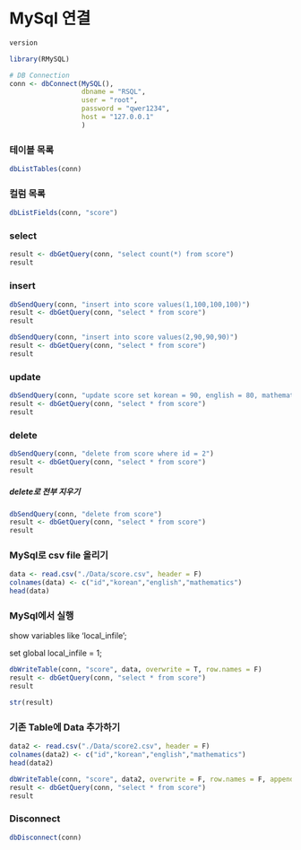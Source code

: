 # MySql 연결

```r
version
```

```r
library(RMySQL)
```

```r
# DB Connection
conn <- dbConnect(MySQL(),
                  dbname = "RSQL",
                  user = "root",
                  password = "qwer1234",
                  host = "127.0.0.1"
                  )
```

### 테이블 목록

```r
dbListTables(conn)
```

### 컬럼 목록

```r
dbListFields(conn, "score")
```

### select

```r
result <- dbGetQuery(conn, "select count(*) from score")
result
```

### insert

```r
dbSendQuery(conn, "insert into score values(1,100,100,100)")
result <- dbGetQuery(conn, "select * from score")
result
```

```r
dbSendQuery(conn, "insert into score values(2,90,90,90)")
result <- dbGetQuery(conn, "select * from score")
result
```

### update

```r
dbSendQuery(conn, "update score set korean = 90, english = 80, mathematics = 70 where id = 2")
result <- dbGetQuery(conn, "select * from score")
result
```

### delete

```r
dbSendQuery(conn, "delete from score where id = 2")
result <- dbGetQuery(conn, "select * from score")
result
```

##### delete로 전부 지우기

```r
dbSendQuery(conn, "delete from score")
result <- dbGetQuery(conn, "select * from score")
result
```

### MySql로 csv file 올리기

```r
data <- read.csv("./Data/score.csv", header = F)
colnames(data) <- c("id","korean","english","mathematics")
head(data)
```

### MySql에서 실행

show variables like 'local_infile';

set global local_infile = 1;

```r
dbWriteTable(conn, "score", data, overwrite = T, row.names = F)
result <- dbGetQuery(conn, "select * from score")
result
```

```r
str(result)
```

### 기존 Table에 Data 추가하기

```r
data2 <- read.csv("./Data/score2.csv", header = F)
colnames(data2) <- c("id","korean","english","mathematics")
head(data2)
```

```r
dbWriteTable(conn, "score", data2, overwrite = F, row.names = F, append = T)
result <- dbGetQuery(conn, "select * from score")
result
```

### Disconnect

```r
dbDisconnect(conn)
```
